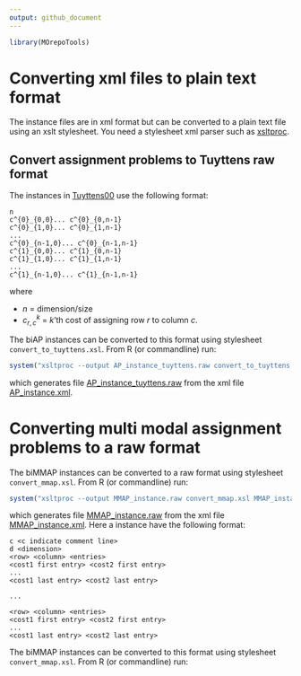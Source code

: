 ```yaml
---
output: github_document
---
```


```r
library(MOrepoTools)
```

# Converting xml files to plain text format

The instance files are in xml format but can be converted to a plain text file using an xslt
stylesheet. You need a stylesheet xml parser such as [xsltproc](http://xmlsoft.org/XSLT/xsltproc2.html).


## Convert assignment problems to Tuyttens raw format

The instances in [Tuyttens00](https://github.com/MCDMSociety/MOrepo-Tuyttens00) use the following 
format:

```
n 
c^{0}_{0,0}... c^{0}_{0,n-1}
c^{0}_{1,0}... c^{0}_{1,n-1}
...
c^{0}_{n-1,0}... c^{0}_{n-1,n-1}
c^{1}_{0,0}... c^{1}_{0,n-1}
c^{1}_{1,0}... c^{1}_{1,n-1}
...
c^{1}_{n-1,0}... c^{1}_{n-1,n-1}
```

where 

* $n$ = dimension/size
* $c^{k}_{r,c}$ = $k$'th cost of assigning row $r$ to column $c$.

The biAP instances can be converted to this format using stylesheet `convert_to_tuyttens.xsl`. From 
R (or commandline) run:

```r
system("xsltproc --output AP_instance_tuyttens.raw convert_to_tuyttens.xsl AP_instance.xml")
```

which generates file [AP_instance_tuyttens.raw](./AP_instance_tuyttens.raw) from the xml file 
[AP_instance.xml](./AP_instance.xml).


# Converting multi modal assignment problems to a raw format

The biMMAP instances can be converted to a raw format using stylesheet `convert_mmap.xsl`. From 
R (or commandline) run:

```r
system("xsltproc --output MMAP_instance.raw convert_mmap.xsl MMAP_instance.xml")
```

which generates file [MMAP_instance.raw](./MMAP_instance.raw) from the xml file 
[MMAP_instance.xml](./MMAP_instance.xml). Here a instance have the following format:

```
c <c indicate comment line>
d <dimension> 
<row> <column> <entries> 
<cost1 first entry> <cost2 first entry>
...
<cost1 last entry> <cost2 last entry>

...

<row> <column> <entries> 
<cost1 first entry> <cost2 first entry>
...
<cost1 last entry> <cost2 last entry>
```

The biMMAP instances can be converted to this format using stylesheet `convert_mmap.xsl`. From 
R (or commandline) run:




